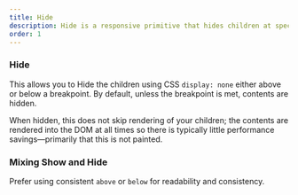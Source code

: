 ```yaml
---
title: Hide
description: Hide is a responsive primitive that hides children at specified breakpoints
order: 1
---
```




<CodeDocsHeader
  name="@atlaskit/primitives"
  repository="https://bitbucket.org/atlassian/atlassian-frontend-mirror"
  directoryName="primitives"
/>

### Hide

This allows you to Hide the children using CSS `display: none` either above or below a breakpoint.  By default, unless the breakpoint is met, contents are hidden.

When hidden, this does not skip rendering of your children; the contents are rendered into the DOM at all times so there is typically little performance savings—primarily that this is not painted.

<Example Component={HideExample} packageName="@atlaskit/primitives/responsive" />

### Mixing Show and Hide

Prefer using consistent `above` or `below` for readability and consistency.

<Example Component={ShowHideExample} packageName="@atlaskit/primitives/responsive" />
